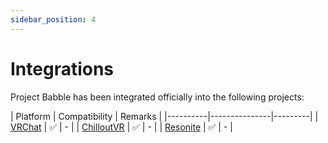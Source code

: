 ```yaml
---
sidebar_position: 4
---
```


# Integrations
Project Babble has been integrated officially into the following projects:

[comment]: <> (https://www.tablesgenerator.com/markdown_tables)
| Platform | Compatibility | Remarks |
|----------|---------------|---------|
| [VRChat](docs\software\integrations\vrc.mdx)            | ✅             | -       |
| [ChilloutVR](docs\software\integrations\chilloutVR.mdx) | ✅             | -       |
| [Resonite](docs\software\integrations\resonite.mdx)     | ✅             | -       |